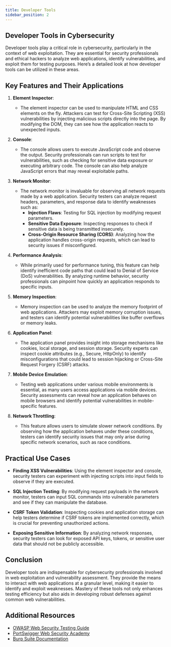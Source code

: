 ```yaml
---
title: Developer Tools
sidebar_position: 2
---
```


## Developer Tools in Cybersecurity

Developer tools play a critical role in cybersecurity, particularly in the context of web exploitation. They are essential for security professionals and ethical hackers to analyze web applications, identify vulnerabilities, and exploit them for testing purposes. Here’s a detailed look at how developer tools can be utilized in these areas.

## Key Features and Their Applications

1. **Element Inspector**:
   - The element inspector can be used to manipulate HTML and CSS elements on the fly. Attackers can test for Cross-Site Scripting (XSS) vulnerabilities by injecting malicious scripts directly into the page. By modifying the DOM, they can see how the application reacts to unexpected inputs.

2. **Console**:
   - The console allows users to execute JavaScript code and observe the output. Security professionals can run scripts to test for vulnerabilities, such as checking for sensitive data exposure or executing arbitrary code. The console can also help analyze JavaScript errors that may reveal exploitable paths.

3. **Network Monitor**:
   - The network monitor is invaluable for observing all network requests made by a web application. Security testers can analyze request headers, parameters, and response data to identify weaknesses such as:
     - **Injection Flaws**: Testing for SQL injection by modifying request parameters.
     - **Sensitive Data Exposure**: Inspecting responses to check if sensitive data is being transmitted insecurely.
     - **Cross-Origin Resource Sharing (CORS)**: Analyzing how the application handles cross-origin requests, which can lead to security issues if misconfigured.

4. **Performance Analysis**:
   - While primarily used for performance tuning, this feature can help identify inefficient code paths that could lead to Denial of Service (DoS) vulnerabilities. By analyzing runtime behavior, security professionals can pinpoint how quickly an application responds to specific inputs.

5. **Memory Inspection**:
   - Memory inspection can be used to analyze the memory footprint of web applications. Attackers may exploit memory corruption issues, and testers can identify potential vulnerabilities like buffer overflows or memory leaks.

6. **Application Panel**:
   - The application panel provides insight into storage mechanisms like cookies, local storage, and session storage. Security experts can inspect cookie attributes (e.g., Secure, HttpOnly) to identify misconfigurations that could lead to session hijacking or Cross-Site Request Forgery (CSRF) attacks.

7. **Mobile Device Emulation**:
   - Testing web applications under various mobile environments is essential, as many users access applications via mobile devices. Security assessments can reveal how an application behaves on mobile browsers and identify potential vulnerabilities in mobile-specific features.

8. **Network Throttling**:
   - This feature allows users to simulate slower network conditions. By observing how the application behaves under these conditions, testers can identify security issues that may only arise during specific network scenarios, such as race conditions.

## Practical Use Cases

- **Finding XSS Vulnerabilities**:
  Using the element inspector and console, security testers can experiment with injecting scripts into input fields to observe if they are executed.

- **SQL Injection Testing**:
  By modifying request payloads in the network monitor, testers can input SQL commands into vulnerable parameters and see if they can manipulate the database.

- **CSRF Token Validation**:
  Inspecting cookies and application storage can help testers determine if CSRF tokens are implemented correctly, which is crucial for preventing unauthorized actions.

- **Exposing Sensitive Information**:
  By analyzing network responses, security testers can look for exposed API keys, tokens, or sensitive user data that should not be publicly accessible.

## Conclusion

Developer tools are indispensable for cybersecurity professionals involved in web exploitation and vulnerability assessment. They provide the means to interact with web applications at a granular level, making it easier to identify and exploit weaknesses. Mastery of these tools not only enhances testing efficiency but also aids in developing robust defenses against common web vulnerabilities.

## Additional Resources

- [OWASP Web Security Testing Guide](https://owasp.org/www-project-web-security-testing-guide/)
- [PortSwigger Web Security Academy](https://portswigger.net/web-security)
- [Burp Suite Documentation](https://portswigger.net/burp/documentation)
